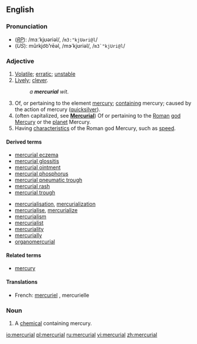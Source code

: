 ==English==

===Pronunciation===
*(''[[RP]]''): /mɜːˈkjʊəriəl/, /<tt>m3:"kjUəri@l</tt>/
*(''US''): mûrkjo͝o'''ʹ'''rēəl, /mɝˈkjʊriəl/, /<tt>m3`"kjUri@l</tt>/

===Adjective===
{{en-adj}}

# [[volatile|Volatile]]; [[erratic]]; [[unstable]]
# [[lively|Lively]]; [[clever]].
#: ''a '''mercurial''' wit''.
# Of, or pertaining to the element [[mercury]]; [[containing]] mercury; caused by the action of mercury ([[quicksilver]]).
# (often capitalized, see '''[[Mercurial]]''') Of or pertaining to the [[Roman]] [[god]] [[Mercury]] or the [[planet]] Mercury.
# Having [[characteristic]]s of the Roman god Mercury, such as [[speed]].

====Derived terms====
{{top2}}
*[[mercurial eczema]]
*[[mercurial glossitis]]
*[[mercurial ointment]]
*[[mercurial phosphorus]]
*[[mercurial pneumatic trough]]
*[[mercurial rash]]
*[[mercurial trough]]
{{mid2}}
*[[mercurialisation]], [[mercurialization]]
*[[mercurialise]], [[mercurialize]]
*[[mercurialism]]
*[[mercurialist]]
*[[mercuriality]]
*[[mercurially]]
*[[organomercurial]]
{{bottom}}

====Related terms====
*[[mercury]]

====Translations====
{{trans-top|relating to the god Mercury}}
{{trans-mid}}
{{trans-bottom}}

{{trans-top|relating to the planet Mercury}}
{{trans-mid}}
{{trans-bottom}}

{{trans-top|having characteristics of the god Mercury, such as speed}}
{{trans-mid}}
{{trans-bottom}}

{{trans-top|containing the element mercury}}
*French: [[mercuriel]] {{m}}, mercurielle {{f}}
{{trans-mid}}
{{trans-bottom}}

{{trans-top|volatile}}
{{trans-mid}}
{{trans-bottom}}

===Noun===
{{en-noun}}

# A [[chemical]] containing mercury.

[[io:mercurial]]
[[pl:mercurial]]
[[ru:mercurial]]
[[vi:mercurial]]
[[zh:mercurial]]